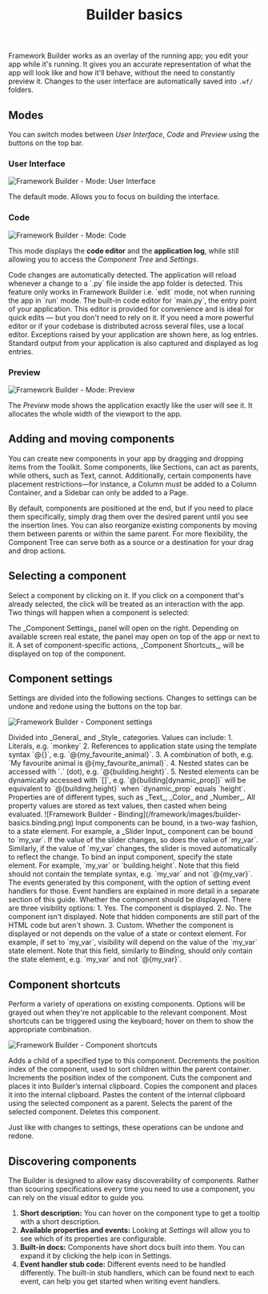 ﻿---
title: "Builder basics"
---

Framework Builder works as an overlay of the running app; you edit your app while it's running. It gives you an accurate representation of what the app will look like and how it'll behave, without the need to constantly preview it. Changes to the user interface are automatically saved into `.wf/` folders.

## Modes

You can switch modes between _User Interface_, _Code_ and _Preview_ using the buttons on the top bar.

### User Interface

![Framework Builder - Mode: User Interface](/framework/images/builder-basics.ui.png)

The default mode. Allows you to focus on building the interface.

### Code

![Framework Builder - Mode: Code](/framework/images/builder-basics.code.png)

This mode displays the **code editor** and the **application log**, while still allowing you to access the _Component Tree_ and _Settings_.

<AccordionGroup>
  <Accordion title="Code editor">
    <Tip>
      Code changes are automatically detected. The application will reload whenever a change to a `.py` file inside the app folder is detected. This feature only works in Framework Builder i.e. `edit` mode, not when running the app in `run` mode.
    </Tip>
    The built-in code editor for `main.py`, the entry point of your application. This editor is provided for convenience and is ideal for quick edits — but you don't need to rely on it. If you need a more powerful editor or if your codebase is distributed across several files, use a local editor.
  </Accordion>
  <Accordion title="Application log">
    Exceptions raised by your application are shown here, as log entries. Standard output from your application is also captured and displayed as log entries.
  </Accordion>
</AccordionGroup>


### Preview

![Framework Builder - Mode: Preview](/framework/images/builder-basics.preview.png)

The _Preview_ mode shows the application exactly like the user will see it. It allocates the whole width of the viewport to the app.

## Adding and moving components
You can create new components in your app by dragging and dropping items from the Toolkit. Some components, like Sections, can act as parents, while others, such as Text, cannot. Additionally, certain components have placement restrictions—for instance, a Column must be added to a Column Container, and a Sidebar can only be added to a Page. 

By default, components are positioned at the end, but if you need to place them specifically, simply drag them over the desired parent until you see the insertion lines. You can also reorganize existing components by moving them between parents or within the same parent. For more flexibility, the Component Tree can serve both as a source or a destination for your drag and drop actions.

## Selecting a component
Select a component by clicking on it. If you click on a component that's already selected, the click will be treated as an interaction with the app. Two things will happen when a component is selected:

<Steps>
  <Step title="Open component settings">
    The _Component Settings_ panel will open on the right. Depending on available screen real estate, the panel may open on top of the app or next to it.
  </Step>
  <Step title="Access component shortcuts">
    A set of component-specific actions, _Component Shortcuts_, will be displayed on top of the component.
  </Step>
</Steps>

## Component settings

Settings are divided into the following sections. Changes to settings can be undone and redone using the buttons on the top bar.

![Framework Builder - Component settings](/framework/images/builder-basics.component-settings.png)

<AccordionGroup>
  <Accordion title="Properties">
    Divided into _General_ and _Style_ categories. Values can include:
    1. Literals, e.g. `monkey`
    2. References to application state using the template syntax `@{}`, e.g. `@{my_favourite_animal}`.
    3. A combination of both, e.g. `My favourite animal is @{my_favourite_animal}`.
    4. Nested states can be accessed with `.` (dot), e.g. `@{building.height}`.
    5. Nested elements can be dynamically accessed with `[]`, e.g. `@{building[dynamic_prop]}` will be equivalent to `@{building.height}` when `dynamic_prop` equals `height`.
    Properties are of different types, such as _Text_, _Color_ and _Number_. All property values are stored as text values, then casted when being evaluated.
  </Accordion>
  <Accordion title="Binding">
    ![Framework Builder - Binding](/framework/images/builder-basics.binding.png)
    Input components can be bound, in a two-way fashion, to a state element.
    For example, a _Slider Input_ component can be bound to `my_var`. If the value of the slider changes, so does the value of `my_var`. Similarly, if the value of `my_var` changes, the slider is moved automatically to reflect the change.
    To bind an input component, specify the state element. For example, `my_var` or `building.height`. Note that this field should not contain the template syntax, e.g. `my_var` and not `@{my_var}`.
  </Accordion>
  <Accordion title="Events">
    The events generated by this component, with the option of setting event handlers for those. Event handlers are explained in more detail in a separate section of this guide.
  </Accordion>
  <Accordion title="Visibility">
    Whether the component should be displayed. There are three visibility options:
    1. Yes. The component is displayed.
    2. No. The component isn't displayed. Note that hidden components are still part of the HTML code but aren't shown.
    3. Custom. Whether the component is displayed or not depends on the value of a state or context element. For example, if set to `my_var`, visibility will depend on the value of the `my_var` state element. Note that this field, similarly to Binding, should only contain the state element, e.g. `my_var` and not `@{my_var}`.
  </Accordion>
</AccordionGroup>

## Component shortcuts

Perform a variety of operations on existing components. Options will be grayed out when they're not applicable to the relevant component. Most shortcuts can be triggered using the keyboard; hover on them to show the appropriate combination.

![Framework Builder - Component shortcuts](/framework/images/builder-basics.component-shortcuts.png)

<AccordionGroup>
  <Accordion title="Add">
    Adds a child of a specified type to this component.
  </Accordion>
  <Accordion title="Move Up">
    Decrements the position index of the component, used to sort children within the parent container.
  </Accordion>
  <Accordion title="Move Down">
    Increments the position index of the component.
  </Accordion>
  <Accordion title="Cut">
    Cuts the component and places it into Builder’s internal clipboard.
  </Accordion>
  <Accordion title="Copy">
    Copies the component and places it into the internal clipboard.
  </Accordion>
  <Accordion title="Paste">
    Pastes the content of the internal clipboard using the selected component as a parent.
  </Accordion>
  <Accordion title="Go to Parent">
    Selects the parent of the selected component.
  </Accordion>
  <Accordion title="Delete">
    Deletes this component.
  </Accordion>
</AccordionGroup>


Just like with changes to settings, these operations can be undone and redone.

## Discovering components

The Builder is designed to allow easy discoverability of components. Rather than scouring specifications every time you need to use a component, you can rely on the visual editor to guide you.

1. **Short description:** You can hover on the component type to get a tooltip with a short description.
2. **Available properties and events:** Looking at _Settings_ will allow you to see which of its properties are configurable.
3. **Built-in docs:** Components have short docs built into them. You can expand it by clicking the help icon in Settings.
4. **Event handler stub code:** Different events need to be handled differently. The built-in stub handlers, which can be found next to each event, can help you get started when writing event handlers.
